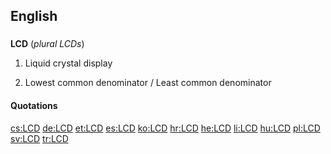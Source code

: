 ==English==

==={{initialism}}===
'''LCD''' (''plural LCDs'')
{{wikipedia}}

# {{context|electronics|computing}} Liquid crystal display
# {{number theory}} Lowest common denominator / Least common denominator

====Quotations====
{{seeCites}}

[[cs:LCD]]
[[de:LCD]]
[[et:LCD]]
[[es:LCD]]
[[ko:LCD]]
[[hr:LCD]]
[[he:LCD]]
[[li:LCD]]
[[hu:LCD]]
[[pl:LCD]]
[[sv:LCD]]
[[tr:LCD]]